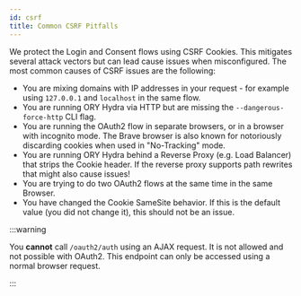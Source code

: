```yaml
---
id: csrf
title: Common CSRF Pitfalls
---
```



We protect the Login and Consent flows using CSRF Cookies. This mitigates
several attack vectors but can lead cause issues when misconfigured. The most
common causes of CSRF issues are the following:

- You are mixing domains with IP addresses in your request - for example using
  `127.0.0.1` and `localhost` in the same flow.
- You are running ORY Hydra via HTTP but are missing the
  `--dangerous-force-http` CLI flag.
- You are running the OAuth2 flow in separate browsers, or in a browser with
  incognito mode. The Brave browser is also known for notoriously discarding
  cookies when used in "No-Tracking" mode.
- You are running ORY Hydra behind a Reverse Proxy (e.g. Load Balancer) that
  strips the Cookie header. If the reverse proxy supports path rewrites that
  might also cause issues!
- You are trying to do two OAuth2 flows at the same time in the same Browser.
- You have changed the Cookie SameSite behavior. If this is the default value
  (you did not change it), this should not be an issue.

:::warning

You **cannot** call `/oauth2/auth` using an AJAX request. It is not allowed
and not possible with OAuth2. This endpoint can only be accessed using a normal
browser request.

:::
